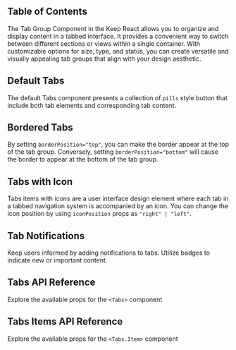 


## Table of Contents

The Tab Group Component in the Keep React allows you to organize and display content in a tabbed interface. It provides a convenient way to switch between different sections or views within a single container. With customizable options for size, type, and status, you can create versatile and visually appealing tab groups that align with your design aesthetic.

## Default Tabs

The default Tabs component presents a collection of `pills` style button that include both tab elements and corresponding tab content.

<CodePreview github="Tabs" code={DefaultTabsCode}>
  <DefaultTabs />
</CodePreview>

## Bordered Tabs

By setting `borderPosition="top"`, you can make the border appear at the top of the tab group. Conversely, setting `borderPosition="bottom"` will cause the border to appear at the bottom of the tab group.

<CodePreview github="Tabs" code={BorderedTabsCode}>
  <BorderedTabs />
</CodePreview>

## Tabs with Icon

Tabs items with icons are a user interface design element where each tab in a tabbed navigation system is accompanied by an icon. You can change the icon position by using `iconPosition` props as `"right" | "left"`.

<CodePreview github="Tabs" code={TabsWithIconCode}>
  <TabsWithIcon />
</CodePreview>

## Tab Notifications

Keep users informed by adding notifications to tabs. Utilize badges to indicate new or important content.

<CodePreview github="Tabs" code={TabsWithNotificationCode}>
  <TabsWithNotification />
</CodePreview>

## Tabs API Reference

Explore the available props for the `<Tabs>` component

<ComponentApi data={tabsApiData} />

## Tabs Items API Reference

Explore the available props for the `<Tabs.Item>` component

<ComponentApi data={tabsItemApiData} />
